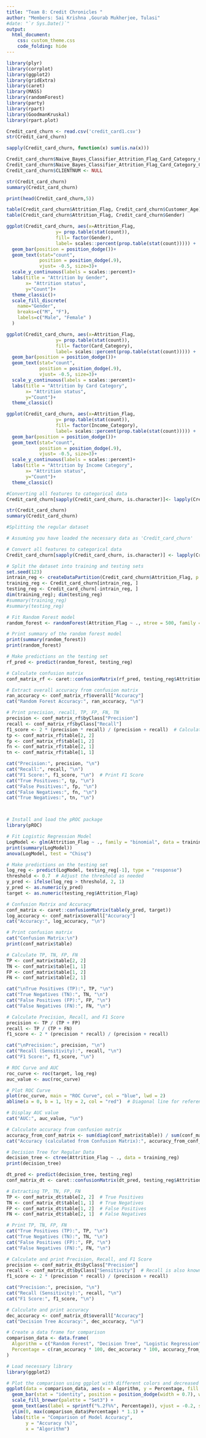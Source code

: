 ```yaml
---
title: "Team 8: Credit Chronicles "
author: "Members: Sai Krishna ,Gourab Mukherjee, Tulasi"
#date: "`r Sys.Date()`"
output:
  html_document:
    css: custom_theme.css
    code_folding: hide
---
```



```r
library(plyr)
library(corrplot)
library(ggplot2)
library(gridExtra)
library(caret)
library(MASS)
library(randomForest)
library(party)
library(rpart)
library(GoodmanKruskal)
library(rpart.plot)
```

```r
Credit_card_churn <- read.csv('credit_card1.csv')
str(Credit_card_churn)
```

```r
sapply(Credit_card_churn, function(x) sum(is.na(x)))

Credit_card_churn$Naive_Bayes_Classifier_Attrition_Flag_Card_Category_Contacts_Count_12_mon_Dependent_count_Education_Level_Months_Inactive_12_mon_1  <- NULL
Credit_card_churn$Naive_Bayes_Classifier_Attrition_Flag_Card_Category_Contacts_Count_12_mon_Dependent_count_Education_Level_Months_Inactive_12_mon_2 <- NULL
Credit_card_churn$CLIENTNUM <- NULL

```

```r
str(Credit_card_churn)
summary(Credit_card_churn)
```

```r
print(head(Credit_card_churn,5))
```



```r
table(Credit_card_churn$Attrition_Flag, Credit_card_churn$Customer_Age)
table(Credit_card_churn$Attrition_Flag, Credit_card_churn$Gender)

```

```r
ggplot(Credit_card_churn, aes(x=Attrition_Flag,
                  y= prop.table(stat(count)),
                  fill= factor(Gender),
                  label= scales::percent(prop.table(stat(count))))) +
  geom_bar(position = position_dodge())+
  geom_text(stat="count",
            position = position_dodge(.9),
            vjust= -0.5, size=3)+
  scale_y_continuous(labels = scales::percent)+
  labs(title = "Attrition by Gender",
       x= "Attrition status",
       y="Count")+
  theme_classic()+
  scale_fill_discrete(
    name="Gender",
    breaks=c("M", "F"),
    labels=c("Male", "Female" )
  )

ggplot(Credit_card_churn, aes(x=Attrition_Flag,
                  y= prop.table(stat(count)),
                  fill= factor(Card_Category),
                  label= scales::percent(prop.table(stat(count))))) +
  geom_bar(position = position_dodge())+
  geom_text(stat="count",
            position = position_dodge(.9),
            vjust= -0.5, size=3)+
  scale_y_continuous(labels = scales::percent)+
  labs(title = "Attrition by Card Category",
       x= "Attrition status",
       y="Count")+
  theme_classic()

ggplot(Credit_card_churn, aes(x=Attrition_Flag,
                  y= prop.table(stat(count)),
                  fill= factor(Income_Category),
                  label= scales::percent(prop.table(stat(count))))) +
  geom_bar(position = position_dodge())+
  geom_text(stat="count",
            position = position_dodge(.9),
            vjust= -0.5, size=3)+
  scale_y_continuous(labels = scales::percent)+
  labs(title = "Attrition by Income Category",
       x= "Attrition status",
       y="Count")+
  theme_classic()


```



```r
#Converting all features to categorical data
Credit_card_churn[sapply(Credit_card_churn, is.character)]<- lapply(Credit_card_churn[sapply(Credit_card_churn, is.character)], as.factor)
```

```r
str(Credit_card_churn)
summary(Credit_card_churn)
```








```r
#Splitting the regular dataset

# Assuming you have loaded the necessary data as 'Credit_card_churn'

# Convert all features to categorical data
Credit_card_churn[sapply(Credit_card_churn, is.character)] <- lapply(Credit_card_churn[sapply(Credit_card_churn, is.character)], as.factor)

# Split the dataset into training and testing sets
set.seed(123)
intrain_reg <- createDataPartition(Credit_card_churn$Attrition_Flag, p = 0.80, list = FALSE)
training_reg <- Credit_card_churn[intrain_reg, ]
testing_reg <- Credit_card_churn[-intrain_reg, ]
dim(training_reg); dim(testing_reg)
#summary(training_reg)
#summary(testing_reg)
```



```r
# Fit Random Forest model
random_forest <- randomForest(Attrition_Flag ~ ., ntree = 500, family = "binomial", data = training_reg)

# Print summary of the random forest model
print(summary(random_forest))
print(random_forest)

# Make predictions on the testing set
rf_pred <- predict(random_forest, testing_reg)

# Calculate confusion matrix
conf_matrix_rf <- caret::confusionMatrix(rf_pred, testing_reg$Attrition_Flag)

# Extract overall accuracy from confusion matrix
ran_accuracy <- conf_matrix_rf$overall["Accuracy"]
cat("Random Forest Accuracy:", ran_accuracy, "\n")

# Print precision, recall, TP, FP, FN, TN
precision <- conf_matrix_rf$byClass["Precision"]
recall <- conf_matrix_rf$byClass["Recall"]
f1_score <- 2 * (precision * recall) / (precision + recall)  # Calculate F1 Score
tp <- conf_matrix_rf$table[2, 2]
fp <- conf_matrix_rf$table[1, 2]
fn <- conf_matrix_rf$table[2, 1]
tn <- conf_matrix_rf$table[1, 1]

cat("Precision:", precision, "\n")
cat("Recall:", recall, "\n")
cat("F1 Score:", f1_score, "\n")  # Print F1 Score
cat("True Positives:", tp, "\n")
cat("False Positives:", fp, "\n")
cat("False Negatives:", fn, "\n")
cat("True Negatives:", tn, "\n")




```



```r
# Install and load the pROC package
library(pROC)

# Fit Logistic Regression Model
LogModel <- glm(Attrition_Flag ~ ., family = "binomial", data = training_reg)
print(summary(LogModel))
anova(LogModel, test = "Chisq")

# Make predictions on the testing set
log_reg <- predict(LogModel, testing_reg[-1], type = "response")
threshold <- 0.7  # Adjust the threshold as needed
y_pred <- ifelse(log_reg > threshold, 2, 1)
y_pred <- as.numeric(y_pred)
target <- as.numeric(testing_reg$Attrition_Flag)

# Confusion Matrix and Accuracy
conf_matrix <- caret::confusionMatrix(table(y_pred, target))
log_accuracy <- conf_matrix$overall["Accuracy"]
cat("Accuracy:", log_accuracy, "\n")

# Print confusion matrix
cat("Confusion Matrix:\n")
print(conf_matrix$table)

# Calculate TP, TN, FP, FN
TP <- conf_matrix$table[2, 2]
TN <- conf_matrix$table[1, 1]
FP <- conf_matrix$table[1, 2]
FN <- conf_matrix$table[2, 1]

cat("\nTrue Positives (TP):", TP, "\n")
cat("True Negatives (TN):", TN, "\n")
cat("False Positives (FP):", FP, "\n")
cat("False Negatives (FN):", FN, "\n")

# Calculate Precision, Recall, and F1 Score
precision <- TP / (TP + FP)
recall <- TP / (TP + FN)
f1_score <- 2 * (precision * recall) / (precision + recall)

cat("\nPrecision:", precision, "\n")
cat("Recall (Sensitivity):", recall, "\n")
cat("F1 Score:", f1_score, "\n")

# ROC Curve and AUC
roc_curve <- roc(target, log_reg)
auc_value <- auc(roc_curve)

# Plot ROC Curve
plot(roc_curve, main = "ROC Curve", col = "blue", lwd = 2)
abline(a = 0, b = 1, lty = 2, col = "red")  # Diagonal line for reference

# Display AUC value
cat("AUC:", auc_value, "\n")

# Calculate accuracy from confusion matrix
accuracy_from_conf_matrix <- sum(diag(conf_matrix$table)) / sum(conf_matrix$table)
cat("Accuracy (calculated from Confusion Matrix):", accuracy_from_conf_matrix, "\n")


```


```r
# Decision Tree for Regular Data
decision_tree <- ctree(Attrition_Flag ~ ., data = training_reg)
print(decision_tree)

dt_pred <- predict(decision_tree, testing_reg)
conf_matrix_dt <- caret::confusionMatrix(dt_pred, testing_reg$Attrition_Flag)

# Extracting TP, TN, FP, FN
TP <- conf_matrix_dt$table[2, 2]  # True Positives
TN <- conf_matrix_dt$table[1, 1]  # True Negatives
FP <- conf_matrix_dt$table[1, 2]  # False Positives
FN <- conf_matrix_dt$table[2, 1]  # False Negatives

# Print TP, TN, FP, FN
cat("True Positives (TP):", TP, "\n")
cat("True Negatives (TN):", TN, "\n")
cat("False Positives (FP):", FP, "\n")
cat("False Negatives (FN):", FN, "\n")

# Calculate and print Precision, Recall, and F1 Score
precision <- conf_matrix_dt$byClass["Precision"]
recall <- conf_matrix_dt$byClass["Sensitivity"]  # Recall is also known as Sensitivity
f1_score <- 2 * (precision * recall) / (precision + recall)

cat("Precision:", precision, "\n")
cat("Recall (Sensitivity):", recall, "\n")
cat("F1 Score:", f1_score, "\n")

# Calculate and print accuracy
dec_accuracy <- conf_matrix_dt$overall["Accuracy"]
cat("Decision Tree Accuracy:", dec_accuracy, "\n")


```


```r
# Create a data frame for comparison
comparison_data <- data.frame(
  Algorithm = c("Random Forest", "Decision Tree", "Logistic Regression"),
  Percentage = c(ran_accuracy * 100, dec_accuracy * 100, accuracy_from_conf_matrix * 100)
)

# Load necessary library
library(ggplot2)

# Plot the comparison using ggplot with different colors and decreased width
ggplot(data = comparison_data, aes(x = Algorithm, y = Percentage, fill = Algorithm)) +
  geom_bar(stat = "identity", position = position_dodge(width = 0.7), width = 0.6) +
  scale_fill_brewer(palette = "Set3") +
  geom_text(aes(label = sprintf("%.2f%%", Percentage)), vjust = -0.2, size = 5, position = position_dodge(0.7)) +
  ylim(0, max(comparison_data$Percentage) * 1.1) +
  labs(title = "Comparison of Model Accuracy",
       y = "Accuracy (%)",
       x = "Algorithm")

```

